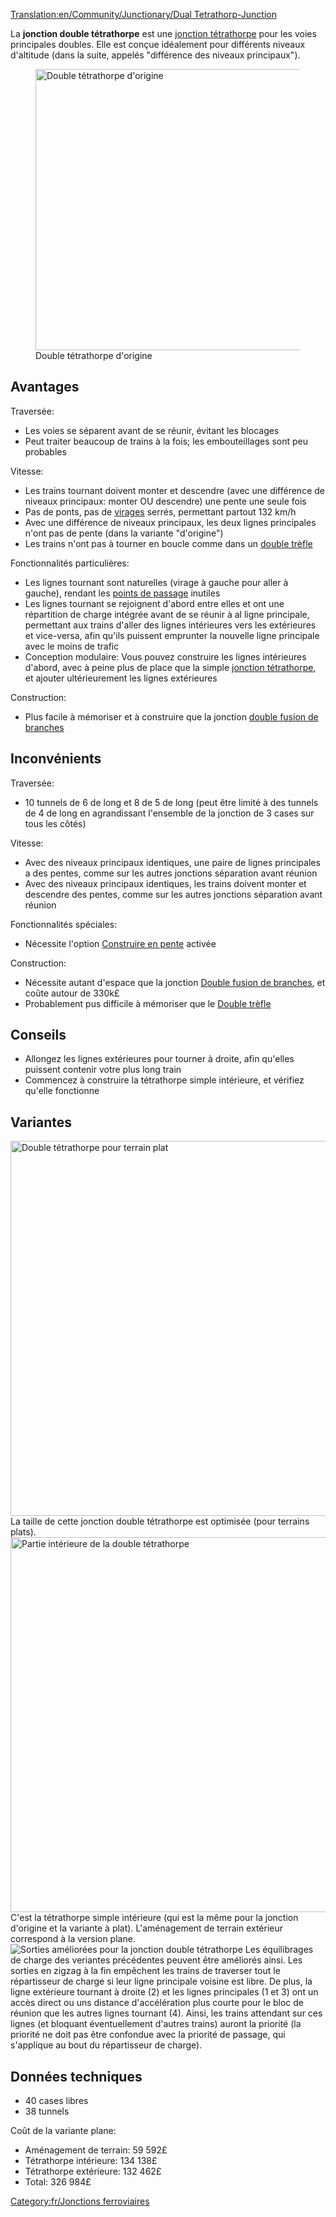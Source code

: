 [[Translation:en/Community/Junctionary/Dual Tetrathorp-Junction]]

{{fr/Menu de Croisements}}
La '''jonction double tétrathorpe''' est une [[fr/Community/Junctionary/Jonction tétrathorpe|jonction tétrathorpe]] pour les voies principales doubles. Elle est conçue idéalement pour différents niveaux d'altitude (dans la suite, appelés "différence des niveaux principaux").

[[File:en/Dual Ttj orig.png|none|thumb|450px|Double tétrathorpe d'origine]]
==Avantages==
Traversée:
* Les voies se séparent avant de se réunir, évitant les blocages
* Peut traiter beaucoup de trains à la fois; les embouteillages sont peu probables

Vitesse:
* Les trains tournant doivent monter et descendre (avec une différence de niveaux principaux: monter OU descendre) une pente une seule fois
* Pas de ponts, pas de [[fr/Manual/Game Mechanics/Mécanique du jeu#Vitesse des véhicules|virages]] serrés, permettant partout 132 km/h
* Avec une différence de niveaux principaux, les deux lignes principales n'ont pas de pente (dans la variante "d'origine")
* Les trains n'ont pas à tourner en boucle comme dans un [[fr/Community/Junctionary/Double trèfle|double trèfle]]

Fonctionnalités particulières:
* Les lignes tournant sont naturelles (virage à gauche pour aller à gauche), rendant les [[fr/Manual/Points de contrôle|points de passage]] inutiles
* Les lignes tournant se rejoignent d'abord entre elles et ont une répartition de charge intégrée avant de se réunir à al ligne principale, permettant aux trains d'aller des lignes intérieures vers les extérieures et vice-versa, afin qu'ils puissent emprunter la nouvelle ligne principale avec le moins de trafic
* Conception modulaire: Vous pouvez construire les lignes intérieures d'abord, avec à peine plus de place que la simple [[fr/Community/Junctionary/Jonction tétrathorpe|jonction tétrathorpe]], et ajouter ultérieurement les lignes extérieures

Construction:
* Plus facile à mémoriser et à construire que la jonction [[fr/Community/Junctionary/Double fusion de branches|double fusion de branches]]

==Inconvénients==
Traversée:
* 10 tunnels de 6 de long et 8 de 5 de long (peut être limité à des tunnels de 4 de long en agrandissant l'ensemble de la jonction de 3 cases sur tous les côtés)

Vitesse:
* Avec des niveaux principaux identiques, une paire de lignes principales a des pentes, comme sur les autres jonctions séparation avant réunion
* Avec des niveaux principaux identiques, les trains doivent monter et descendre des pentes, comme sur les autres jonctions séparation avant réunion

Fonctionnalités spéciales:
* Nécessite l'option [[fr/Archive/Manual/Settings/Construire en pente|Construire en pente]] activée

Construction:
* Nécessite autant d'espace que la jonction [[fr/Community/Junctionary/Double fusion de branches|Double fusion de branches]], et coûte autour de 330k£
* Probablement pus difficile à mémoriser que le [[fr/Community/Junctionary/Double trèfle|Double trèfle]]

==Conseils==
* Allongez les lignes extérieures pour tourner à droite, afin qu'elles puissent contenir votre plus long train
* Commencez à construire la tétrathorpe simple intérieure, et vérifiez qu'elle fonctionne

==Variantes==
[[File:en/Dual Ttj flat.png|none|thumb|600px|Double tétrathorpe pour terrain plat]]
La taille de cette jonction double tétrathorpe est optimisée (pour terrains plats).
[[File:en/Dual Ttj part.png|none|thumb|600px|Partie intérieure de la double tétrathorpe]]
C'est la tétrathorpe simple intérieure (qui est la même pour la jonction d'origine et la variante à plat). L'aménagement de terrain extérieur correspond à la version plane.
[[File:en/Dual Ttj exits.png|none|frame|Sorties améliorées pour la jonction double tétrathorpe]]
Les équilibrages de charge des veriantes précédentes peuvent être améliorés ainsi. Les sorties en zigzag à la fin empêchent les trains de traverser tout le répartisseur de charge si leur ligne principale voisine est libre. De plus, la ligne extérieure tournant à droite (2) et les lignes principales (1 et 3) ont un accès direct ou uns distance d'accélération plus courte pour le bloc de réunion que les autres lignes tournant (4). Ainsi, les trains attendant sur ces lignes (et bloquant éventuellement d'autres trains) auront la priorité (la priorité ne doit pas être confondue avec la priorité de passage, qui s'applique au bout du répartisseur de charge).

==Données techniques==
* 40 cases libres
* 38 tunnels
Coût de la variante plane:
* Aménagement de terrain: 59 592£
* Tétrathorpe intérieure: 134 138£
* Tétrathorpe extérieure: 132 462£
* Total: 326 984£

[[Category:fr/Jonctions ferroviaires]]